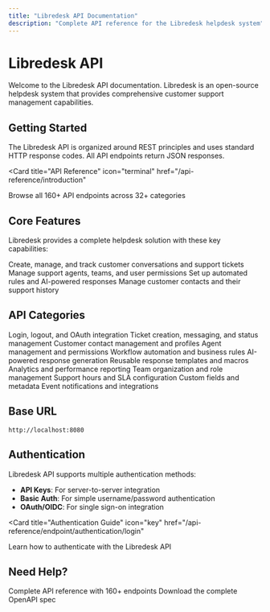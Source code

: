 ```yaml
---
title: "Libredesk API Documentation"
description: "Complete API reference for the Libredesk helpdesk system"
---
```


# Libredesk API

Welcome to the Libredesk API documentation. Libredesk is an open-source helpdesk system that provides comprehensive customer support management capabilities.

## Getting Started

The Libredesk API is organized around REST principles and uses standard HTTP response codes. All API endpoints return JSON responses.

<Card
  title="API Reference"
  icon="terminal"
  href="/api-reference/introduction"
>
  Browse all 160+ API endpoints across 32+ categories
</Card>

## Core Features

Libredesk provides a complete helpdesk solution with these key capabilities:

<CardGroup cols={2}>
  <Card
    title="Ticket Management"
    icon="ticket"
    href="/api-reference/endpoint/conversations/get-all-conversations"
  >
    Create, manage, and track customer conversations and support tickets
  </Card>
  <Card
    title="Agent Management"
    icon="users"
    href="/api-reference/endpoint/agents/get-agents"
  >
    Manage support agents, teams, and user permissions
  </Card>
  <Card
    title="Automation & Workflows"
    icon="robot"
    href="/api-reference/endpoint/automations/get-automation-rules"
  >
    Set up automated rules and AI-powered responses
  </Card>
  <Card
    title="Customer Management"
    icon="address-book"
    href="/api-reference/endpoint/contacts/get-contacts"
  >
    Manage customer contacts and their support history
  </Card>
</CardGroup>

## API Categories

<AccordionGroup>
  <Accordion title="Core Operations" icon="gear">
    <CardGroup cols={2}>
      <Card title="Authentication" href="/api-reference/endpoint/authentication/login">
        Login, logout, and OAuth integration
      </Card>
      <Card title="Conversations" href="/api-reference/endpoint/conversations/get-all-conversations">
        Ticket creation, messaging, and status management  
      </Card>
      <Card title="Contacts" href="/api-reference/endpoint/contacts/get-contacts">
        Customer contact management and profiles
      </Card>
      <Card title="Agents" href="/api-reference/endpoint/agents/get-agents">
        Agent management and permissions
      </Card>
    </CardGroup>
  </Accordion>

  <Accordion title="Advanced Features" icon="sparkles">
    <CardGroup cols={2}>
      <Card title="Automations" href="/api-reference/endpoint/automations/get-automation-rules">
        Workflow automation and business rules
      </Card>
      <Card title="AI Completions" href="/api-reference/endpoint/ai-completions/a-i-completion">
        AI-powered response generation
      </Card>
      <Card title="Templates & Macros" href="/api-reference/endpoint/templates/get-templates">
        Reusable response templates and macros
      </Card>
      <Card title="Reports" href="/api-reference/endpoint/reports/overview-charts">
        Analytics and performance reporting
      </Card>
    </CardGroup>
  </Accordion>

  <Accordion title="Configuration" icon="settings">
    <CardGroup cols={2}>
      <Card title="Teams & Roles" href="/api-reference/endpoint/teams/get-teams">
        Team organization and role management
      </Card>
      <Card title="Business Hours" href="/api-reference/endpoint/business-hours/get-business-hours">
        Support hours and SLA configuration
      </Card>
      <Card title="Custom Attributes" href="/api-reference/endpoint/custom-attributes/get-custom-attributes">
        Custom fields and metadata
      </Card>
      <Card title="Webhooks" href="/api-reference/endpoint/webhooks/get-webhooks">
        Event notifications and integrations
      </Card>
    </CardGroup>
  </Accordion>
</AccordionGroup>

## Base URL

```
http://localhost:8080
```

## Authentication

Libredesk API supports multiple authentication methods:

- **API Keys**: For server-to-server integration
- **Basic Auth**: For simple username/password authentication  
- **OAuth/OIDC**: For single sign-on integration

<Card
  title="Authentication Guide"
  icon="key" 
  href="/api-reference/endpoint/authentication/login"
>
  Learn how to authenticate with the Libredesk API
</Card>

## Need Help?

<CardGroup cols={2}>
  <Card
    title="Browse All Endpoints"
    icon="list"
    href="/api-reference/introduction"
  >
    Complete API reference with 160+ endpoints
  </Card>
  <Card
    title="OpenAPI Specification"
    icon="code"
    href="/api-reference/openapi.json"
  >
    Download the complete OpenAPI spec
  </Card>
</CardGroup>